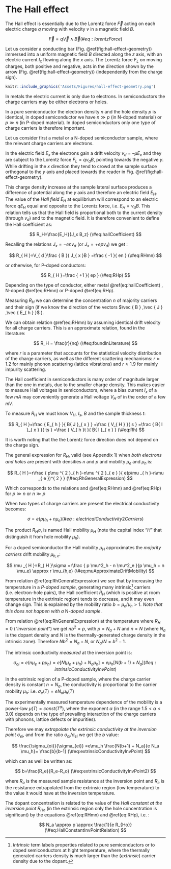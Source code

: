 # The Hall effect


The Hall effect is essentially due to the Lorentz force $\vec { F }$ acting on each electric charge $q$ moving with velocity $v$ in a magnetic field $B$.

$$
\vec { F } =q\vec { V } \wedge \vec { B }
(\#eq:lorentzForce)
$$

Let us consider a conducting bar (Fig. \@ref(fig:hall-effect-geometry)) immersed into a uniform magnetic field $B$ directed along the $z$ axis, with an electric current $I_x$ flowing along the $x$ axis. The Lorentz force $F_L$ on moving charges, both positive and negative, acts in the direction shown by the arrow (Fig. \@ref(fig:hall-effect-geometry)) (independently from the charge sign).
```r
knitr::include_graphics('Assets/Figures/hall-effect-geometry.png')
```

In metals the electric current is only due to electrons. In semiconductors the charge carriers may be either electrons or holes.

In a pure semiconductor the electron density $n$ and the hole density $p$ is identical, in doped semiconductor we have $n\gg p$ (in N-doped material) or $p\gg n$ (in P-doped material). In doped semiconductors only one type of charge carriers is therefore important.

Let us consider first a metal or a N-doped semiconductor sample, where the relevant charge carriers are electrons.

In the electric field $E_x$ the electrons gain a drift velocity $v_d=–\mu E_x$ and they are subject to the Lorentz force $F_L=qv_dB$, pointing towards the negative $y$. While drifting in the $x$ direction they tend to crowd at the sample surface orthogonal to the $y$ axis and placed towards the reader in Fig. \@ref(fig:hall-effect-geometry).

This charge density increase at the sample lateral surface produces a difference of potential along the $y$ axis and therefore an electric field $E_H$. The value of the *Hall field* $E_H$ at equilibrium will correspond to an electric force $qE_H$ equal and opposite to the Lorentz force, i.e. $E_H=v_d B$. This relation tells us that the Hall field is proportional both to the current density (through $v_d$) and to the magnetic field. It is therefore convenient to define the Hall coefficient as:

$$
R_H=\frac{E_H}{J_x B_z}
(\#eq:hallCoefficient)
$$

Recalling the relations $J_x=-env_d$ (or $J_x=+epv_d$) we get :


$$
R_{ H }=V_{ d }\frac { B }{ J_{ x }B } =\frac { -1 }{ en } 
(\#eq:RHmn)
$$

or otherwise, for P-doped conductors:

$$
 R_{ H }=\frac { +1 }{ ep }
(\#eq:RHp)
$$


Depending on the type of conductor, either metal \@ref(eq:hallCoefficient) , N-doped \@ref(eq:RHmn) or P-doped \@ref(eq:RHp).

Measuring $R_H$ we can determine the concentration $n$ of majority carriers and their sign (if we know the direction of the vectors $\vec { B } ,\vec { J } ,\vec { E_{ h } }$ ).

We can obtain relation \@ref(eq:RHmn) by assuming identical drift velocity for all charge carriers. This is an approximate relation, found in the literature: <!--FIX, source?-->

$$
 R_H = \frac{r}{nq}
(\#eq:foundInLiterature)
$$


where $r$ is a parameter that accounts for the statistical velocity distribution of the charge carriers, as well as the different scattering mechanisms: $r\approx 1.2$ for mainly phonon scattering (lattice vibrations) and $r\approx 1.9$ for mainly impurity scattering. <!--FIX, mainly? sounds strange-->

The Hall coefficient in semiconductors is many order of magnitude larger than the one in metals, due to the smaller charge density. This makes easier to measure Hall voltages in semiconductors, where a bias current $I_x$ of a few $mA$ may conveniently generate a Hall voltage $V_H$ of in the order of a few $mV$.

To measure $R_H$ we must know $V_H$, $I_x$, $B$ and the sample thickness $t$:

$$
 R_{ H }=\frac { E_{ h } }{ B{ J }_{ x } } =\frac { V_{ H } }{ s } =\frac { B{ I }_{ x } }{ ts } =\frac { V_{ h }t }{ B{ I }_{ x } } 
(\#eq:Rh)
$$


It is worth noting that the the Lorentz force direction does not depend on the charge sign.

The general expression for $R_H$, valid (see Appendix 1) <!-- FIX --> when *both electrons and holes* are present with densities $n$ and $p$ and mobility $\mu_e$ and $\mu_h$ is:

$$
 R_{ H }=r\frac { p\mu ^{ 2 }_{ h }-n\mu ^{ 2 }_{ e } }{ e(p\mu _{ h }-n\mu _{ e })^{ 2 } } 
(\#eq:RhGeneralExpression)
$$

Which corresponds to the relations and \@ref(eq:RHmn) and \@ref(eq:RHp) for $p\gg n$ or $n\gg p$

When two types of charge carriers are present the electrical conductivity becomes:

$$
\sigma =e(p \mu_h + n \mu_e)
(\#eq:electricalConductivity2Carriers)
$$


The product $R_H \sigma$, is named Hall mobility $\mu_H$ (note the capital index "$H$" that distinguish it from hole mobility $\mu_h$).

For a doped semiconductor the Hall mobility $\mu_H$ approximates the *majority carriers* drift mobility $\mu_{h,e}$:

$$
\mu _{ H }=R_{ H }\sigma =r\frac { p \mu^2_h - n \mu^2_e }{p \mu_h + n \mu_e} \approx r \mu_{h,e} 
(\#eq:muApproximateDriftMobility)
$$


From relation \@ref(eq:RhGeneralExpression) we see that by increasing the temperature in a *P-doped sample*, generating many intrinsic[^4] carriers (i.e. electron-hole pairs), the Hall coefficient $R_H$ (which is positive at room temperature in the extrinsic region) tends to decrease, and it may even change sign. This is explained by the mobility ratio $b=\mu_e/\mu_h>1$. *Note that this does not happen with a* N*-doped sample*.

[^4]: *Intrinsic* term labels properties related to pure semiconductors or to doped semiconductors at hight temperature, where the thermally generated carriers density is much larger than the (*extrinsic*) carrier density due to the dopant.

From relation \@ref(eq:RhGeneralExpression) at the temperature where $R_H=0$ (“*inversion point*”) we get $nb^2=p$, with $p=N_a+N$ <!-- if it is avogadro number it should be N_A? --> and $n=N$ (where $N_a$ is the dopant density and $N$ is the thermally-generated charge density in the intrinsic zone).
Therefore $Nb^2= N_a+N$, or $N_a/N=b^2-1$.

The intrinsic conductivity *measured* at the inversion point is:

$$
\sigma_{oi} = e(n \mu_e + p \mu_h ) = e[N( \mu_e + \mu_h)+ N_a \mu_h ] = e \mu_h [N(b+1)+N_a]
(\#eq:intrinsicConductivityInvPoint)
$$

In the extrinsic region of a P-doped sample, where the charge carrier density is constant $n=N_a$, the conductivity is proportional to the carrier mobility $\mu_h$: i.e. $\sigma_e(T) = eN_a \mu_h(T)$

The experimentally measured temperature dependence of the mobility is a power-law $\mu(T)=const( T^\alpha)$, where the exponent $\alpha$ (in the range $1.5<\alpha<3.0$) depends on the type of prevailing interaction of the charge carriers with phonons, lattice defects or impurities).

Therefore we may *extrapolate the extrinsic conductivity at the inversion point* $\sigma_{ei}$, and from the ratio ${\sigma_{oi}}/{\sigma_{ei}}$ we get the $b$ value:

$$
\frac{\sigma_{oi}}{\sigma_{ei}} =e\mu_h \frac{N(b+1) + N_a}{e N_a \mu_h}= \frac{b}{b-1}
(\#eq:extrinsicConductivityInvPoint)
$$

which can as well be written as:

$$
b=\frac{R_e}{R_e-R_o}
(\#eq:extrinsicConductivityInvPoint2)
$$


where $R_o$ is the measured sample resistance at the inversion point and $R_e$ is the resistance extrapolated from the extrinsic region (low temperature) to the value it would have at the inversion temperature.

The dopant concentration is related to the value of the *Hall constant at the inversion point* $R_{Ho}$ (in the extrinsic region only the hole concentration is significant) by the equations \@ref(eq:RHmn) and \@ref(eq:RHp), i.e. :

$$
N_a \approx p \approx \frac{1}{e R_{Ho}}
(\#eq:HallConstantInvPointRelation)
$$
